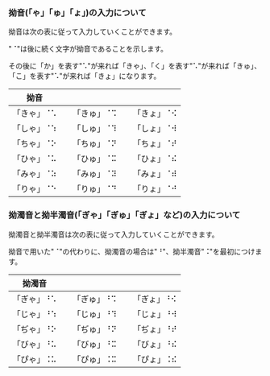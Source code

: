 ### 拗音(「ゃ」「ゅ」「ょ」)の入力について

拗音は次の表に従って入力していくことができます。

"⠈"は後に続く文字が拗音であることを示します。

その後に「か」を表す"⠡"が来れば「きゃ」、「く」を表す"⠡"が来れば「きゅ」、「こ」を表す"⠡"が来れば「きょ」になります。

| 拗音       |     |            |     |            |
| ---------- | --- | ---------- | --- | ---------- |
| 「きゃ」⠈⠡ |     | 「きゅ」⠈⠩ |     | 「きょ」⠈⠪ |
| 「しゃ」⠈⠱ |     | 「しゅ」⠈⠹ |     | 「しょ」⠈⠺ |
| 「ちゃ」⠈⠕ |     | 「ちゅ」⠈⠝ |     | 「ちょ」⠈⠞ |
| 「ひゃ」⠈⠥ |     | 「ひゅ」⠈⠭ |     | 「ひょ」⠈⠮ |
| 「みゃ」⠈⠵ |     | 「みゅ」⠈⠽ |     | 「みょ」⠈⠾ |
| 「りゃ」⠈⠑ |     | 「りゅ」⠈⠙ |     | 「りょ」⠈⠚ |

### 拗濁音と拗半濁音(「ぎゃ」「ぎゅ」「ぎょ」など)の入力について

拗濁音と拗半濁音は次の表に従って入力していくことができます。

拗音で用いた"⠈"の代わりに、拗濁音の場合は"⠘"、拗半濁音"⠨"を最初につけます。

| 拗濁音     |     |            |     |            |
| ---------- | --- | ---------- | --- | ---------- |
| 「ぎゃ」⠘⠡ |     | 「ぎゅ」⠘⠩ |     | 「ぎょ」⠘⠪ |
| 「じゃ」⠘⠱ |     | 「じゅ」⠘⠹ |     | 「じょ」⠘⠺ |
| 「ぢゃ」⠘⠕ |     | 「ぢゅ」⠘⠝ |     | 「ぢょ」⠘⠞ |
| 「びゃ」⠘⠥ |     | 「びゅ」⠘⠭ |     | 「びょ」⠘⠮ |
| 「ぴゃ」⠨⠥ |     | 「ぴゅ」⠨⠭ |     | 「ぴょ」⠨⠮ |
